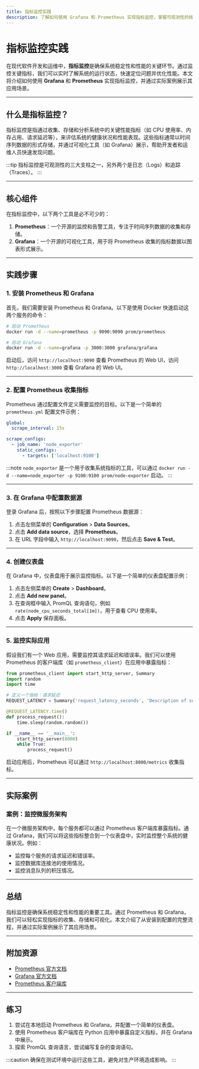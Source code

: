 ```yaml
---
title: 指标监控实践
description: 了解如何使用 Grafana 和 Prometheus 实现指标监控，掌握可观测性的核心概念和实践方法。
---
```


# 指标监控实践

在现代软件开发和运维中，**指标监控**是确保系统稳定性和性能的关键环节。通过监控关键指标，我们可以实时了解系统的运行状态，快速定位问题并优化性能。本文将介绍如何使用 **Grafana** 和 **Prometheus** 实现指标监控，并通过实际案例展示其应用场景。

---

## 什么是指标监控？

指标监控是指通过收集、存储和分析系统中的关键性能指标（如 CPU 使用率、内存占用、请求延迟等），来评估系统的健康状况和性能表现。这些指标通常以时间序列数据的形式存储，并通过可视化工具（如 Grafana）展示，帮助开发者和运维人员快速发现问题。

:::tip
指标监控是可观测性的三大支柱之一，另外两个是日志（Logs）和追踪（Traces）。
:::

---

## 核心组件

在指标监控中，以下两个工具是必不可少的：

1. **Prometheus**：一个开源的监控和告警工具，专注于时间序列数据的收集和存储。
2. **Grafana**：一个开源的可视化工具，用于将 Prometheus 收集的指标数据以图表形式展示。

---

## 实践步骤

### 1. 安装 Prometheus 和 Grafana

首先，我们需要安装 Prometheus 和 Grafana。以下是使用 Docker 快速启动这两个服务的命令：

```bash
# 启动 Prometheus
docker run -d --name=prometheus -p 9090:9090 prom/prometheus

# 启动 Grafana
docker run -d --name=grafana -p 3000:3000 grafana/grafana
```

启动后，访问 `http://localhost:9090` 查看 Prometheus 的 Web UI，访问 `http://localhost:3000` 查看 Grafana 的 Web UI。

---

### 2. 配置 Prometheus 收集指标

Prometheus 通过配置文件定义需要监控的目标。以下是一个简单的 `prometheus.yml` 配置文件示例：

```yaml
global:
  scrape_interval: 15s

scrape_configs:
  - job_name: 'node_exporter'
    static_configs:
      - targets: ['localhost:9100']
```

:::note
`node_exporter` 是一个用于收集系统指标的工具，可以通过 `docker run -d --name=node_exporter -p 9100:9100 prom/node-exporter` 启动。
:::

---

### 3. 在 Grafana 中配置数据源

登录 Grafana 后，按照以下步骤配置 Prometheus 数据源：

1. 点击左侧菜单的 **Configuration** > **Data Sources**。
2. 点击 **Add data source**，选择 **Prometheus**。
3. 在 URL 字段中输入 `http://localhost:9090`，然后点击 **Save & Test**。

---

### 4. 创建仪表盘

在 Grafana 中，仪表盘用于展示监控指标。以下是一个简单的仪表盘配置示例：

1. 点击左侧菜单的 **Create** > **Dashboard**。
2. 点击 **Add new panel**。
3. 在查询框中输入 PromQL 查询语句，例如 `rate(node_cpu_seconds_total[1m])`，用于查看 CPU 使用率。
4. 点击 **Apply** 保存面板。

---

### 5. 监控实际应用

假设我们有一个 Web 应用，需要监控其请求延迟和错误率。我们可以使用 Prometheus 的客户端库（如 `prometheus_client`）在应用中暴露指标：

```python
from prometheus_client import start_http_server, Summary
import random
import time

# 定义一个指标：请求延迟
REQUEST_LATENCY = Summary('request_latency_seconds', 'Description of summary')

@REQUEST_LATENCY.time()
def process_request():
    time.sleep(random.random())

if __name__ == '__main__':
    start_http_server(8000)
    while True:
        process_request()
```

启动应用后，Prometheus 可以通过 `http://localhost:8000/metrics` 收集指标。

---

## 实际案例

### 案例：监控微服务架构

在一个微服务架构中，每个服务都可以通过 Prometheus 客户端库暴露指标。通过 Grafana，我们可以将这些指标整合到一个仪表盘中，实时监控整个系统的健康状况。例如：

- 监控每个服务的请求延迟和错误率。
- 监控数据库连接池的使用情况。
- 监控消息队列的积压情况。

---

## 总结

指标监控是确保系统稳定性和性能的重要工具。通过 Prometheus 和 Grafana，我们可以轻松实现指标的收集、存储和可视化。本文介绍了从安装到配置的完整流程，并通过实际案例展示了其应用场景。

---

## 附加资源

- [Prometheus 官方文档](https://prometheus.io/docs/)
- [Grafana 官方文档](https://grafana.com/docs/)
- [Prometheus 客户端库](https://prometheus.io/docs/instrumenting/clientlibs/)

---

## 练习

1. 尝试在本地启动 Prometheus 和 Grafana，并配置一个简单的仪表盘。
2. 使用 Prometheus 客户端库在 Python 应用中暴露自定义指标，并在 Grafana 中展示。
3. 探索 PromQL 查询语言，尝试编写复杂的查询语句。

:::caution
确保在测试环境中运行这些工具，避免对生产环境造成影响。
:::